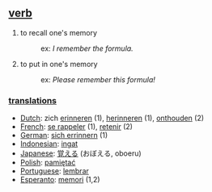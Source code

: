 == [[verb]] ==
# to recall one's memory
#:ex: ''I remember the formula.''
# to put in one's memory
#:ex: ''Please remember this formula!''

=== [[translation]]s ===
*[[Dutch]]: zich [[erinneren]] (1), [[herinneren]] (1), [[onthouden]] (2)
*[[French]]: [[se rappeler]] (1), [[retenir]] (2)
*[[German]]: [[sich errinnern]] (1) 
*[[Indonesian]]: [[ingat]]
*[[Japanese]]: [[覚える]] (おぼえる, oboeru)
*[[Polish]]: [[pamiętać]]
*[[Portuguese]]: [[lembrar]]
*[[Esperanto]]: [[memori]] (1,2)